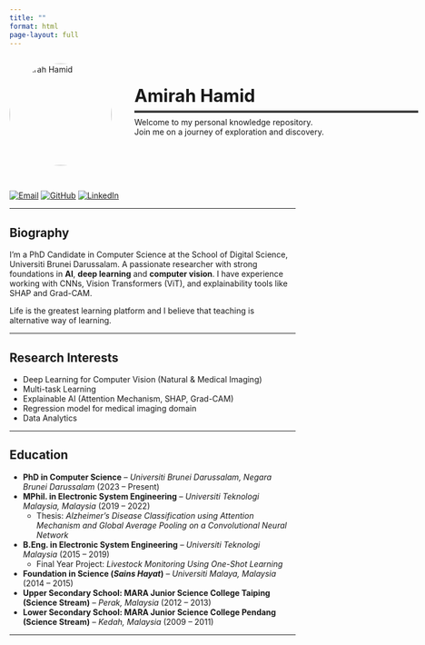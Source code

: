 ```yaml
---
title: ""
format: html
page-layout: full
---
```


<div style="display: flex; align-items: center; gap: 40px; margin-bottom: 30px;">

  <!-- Profile Image -->
  <img src="images/profile_amirah.jpg" width="180px" height="180px"
       style="border-radius: 50%; object-fit: cover;" alt="Amirah Hamid">

  <!-- Text Section -->
  <div>

  <div style="font-size: 2.2em; font-weight: bold; margin: 0;">Amirah Hamid</div>
  <hr style="border: none; border-top: 3px solid #444; width: 500px; margin: 8px 0;">

  <p style="margin-top: 5px;">
    Welcome to my personal knowledge repository.  
    Join me on a journey of exploration and discovery.
  </p>

  </div>
</div>

<!-- Badge Links below -->
[![Email](https://img.shields.io/badge/Email-Contact-red?logo=gmail)](mailto:mirahhamid5496@gmail.com)
[![GitHub](https://img.shields.io/badge/GitHub-Profile-black?logo=github)](https://github.com/mirahhamid)
[![LinkedIn](https://img.shields.io/badge/LinkedIn-Profile-blue?logo=linkedin)](https://www.linkedin.com/in/nur-amirah-abd-hamid/)


---

## Biography

I'm a PhD Candidate in Computer Science at the School of Digital Science, Universiti Brunei Darussalam. A passionate researcher with strong foundations in **AI**, **deep learning** and **computer vision**. I have experience working with CNNs, Vision Transformers (ViT), and explainability tools like SHAP and Grad-CAM.

Life is the greatest learning platform and I believe that teaching is alternative way of learning.

---

## Research Interests

- Deep Learning for Computer Vision (Natural & Medical Imaging)
- Multi-task Learning
- Explainable AI (Attention Mechanism, SHAP, Grad-CAM)
- Regression model for medical imaging domain
- Data Analytics

---

## Education

- **PhD in Computer Science** – *Universiti Brunei Darussalam, Negara Brunei Darussalam* (2023 – Present)  
- **MPhil. in Electronic System Engineering** – *Universiti Teknologi Malaysia, Malaysia* (2019 – 2022)  
  - Thesis: *Alzheimer's Disease Classification using Attention Mechanism and Global Average Pooling on a Convolutional Neural Network*  
- **B.Eng. in Electronic System Engineering** – *Universiti Teknologi Malaysia* (2015 – 2019)  
  - Final Year Project: *Livestock Monitoring Using One-Shot Learning*
- **Foundation in Science (*Sains Hayat*)** – *Universiti Malaya, Malaysia* (2014 – 2015)
- **Upper Secondary School: MARA Junior Science College Taiping (Science Stream)** – *Perak, Malaysia* (2012 – 2013)
- **Lower Secondary School: MARA Junior Science College Pendang (Science Stream)** – *Kedah, Malaysia* (2009 – 2011)

---

